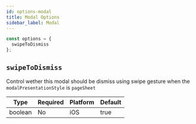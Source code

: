 ```yaml
---
id: options-modal
title: Modal Options
sidebar_label: Modal
---
```


```js
const options = {
  swipeToDismiss
};
```

## `swipeToDismiss`

Control wether this modal should be dismiss using swipe gesture when the `modalPresentationStyle` is `pageSheet`

| Type                                  | Required | Platform |  Default |
| ------------------------------------- | -------- | -------- | -------- |
| boolean                               | No       | iOS     | true     |
